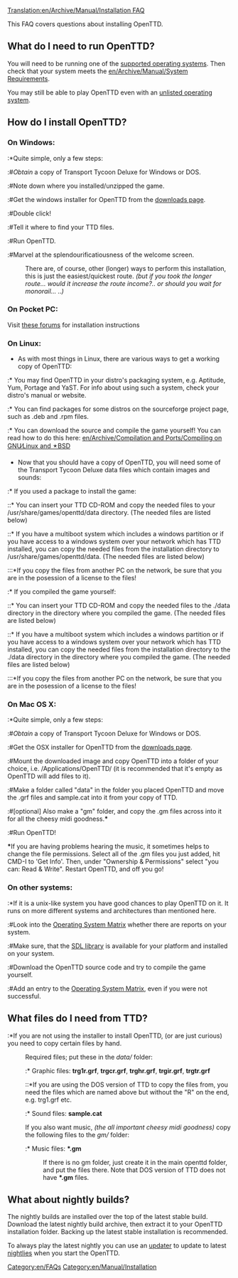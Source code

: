[[Translation:en/Archive/Manual/Installation FAQ]]


This FAQ covers questions about installing OpenTTD.

== What do I need to run OpenTTD? ==
You will need to be running one of the [[en/Archive/Compilation and Ports/Operating system|supported operating systems]]. Then check that your system meets the [[en/Archive/Manual/System Requirements]].

You may still be able to play OpenTTD even with an [[en/OSMatrix|unlisted operating system]].

== How do I install OpenTTD? ==
=== On Windows: ===
:*Quite simple, only a few steps:
:#''Obtain'' a copy of Transport Tycoon Deluxe for Windows or DOS.
:#Note down where you installed/unzipped the game.
:#Get the windows installer for OpenTTD from the [http://www.openttd.org/downloads.php downloads page].
:#Double click!
:#Tell it where to find your TTD files.
:#Run OpenTTD.
:#Marvel at the splendourificatiousness of the welcome screen.

:There are, of course, other (longer) ways to perform this installation, this is just the easiest/quickest route. ''(but if you took the longer route... would it increase the route income?.. or should you wait for monorail... ..)''

=== On Pocket PC: ===
Visit [http://www.esoftinteractive.com/forums/viewforum.php?f=23 these forums] for installation instructions

=== On Linux: ===
* As with most things in Linux, there are various ways to get a working copy of OpenTTD:
:* You may find OpenTTD in your distro's packaging system, e.g. Aptitude, Yum, Portage and YaST. For info about using such a system, check your distro's manual or website.
:* You can find packages for some distros on the sourceforge project page, such as .deb and .rpm files.
:* You can download the source and compile the game yourself! You can read how to do this here: [[en/Archive/Compilation and Ports/Compiling on GNU∕Linux and 🟉BSD]]
* Now that you should have a copy of OpenTTD, you will need some of the Transport Tycoon Deluxe data files which contain images and sounds:
:* If you used a package to install the game:
::* You can insert your TTD CD-ROM and copy the needed files to your /usr/share/games/openttd/data directory. (The needed files are listed below)
::* If you have a multiboot system which includes a windows partition or if you have access to a windows system over your network which has TTD installed, you can copy the needed files from the installation directory to /usr/share/games/openttd/data. (The needed files are listed below)
:::*If you copy the files from another PC on the network, be sure that you are in the posession of a license to the files!
:* If you compiled the game yourself:
::* You can insert your TTD CD-ROM and copy the needed files to the ./data directory in the directory where you compiled the game. (The needed files are listed below)
::* If you have a multiboot system which includes a windows partition or if you have access to a windows system over your network which has TTD installed, you can copy the needed files from the installation directory to the ./data directory in the directory where you compiled the game. (The needed files are listed below)
:::*If you copy the files from another PC on the network, be sure that you are in the posession of a license to the files!

=== On Mac OS X: ===
:*Quite simple, only a few steps:
:#''Obtain'' a copy of Transport Tycoon Deluxe for Windows or DOS.
:#Get the OSX installer for OpenTTD from the [http://www.openttd.org/downloads.php downloads page].
:#Mount the downloaded image and copy OpenTTD into a folder of your choice, i.e. /Applications/OpenTTD/ (it is recommended that it's empty as OpenTTD will add files to it).
:#Make a folder called "data" in the folder you placed OpenTTD and move the .grf files and sample.cat into it from your copy of TTD.
:#[optional] Also make a "gm" folder, and copy the .gm files across into it for all the cheesy midi goodness.'''*'''
:#Run OpenTTD!

'''*'''If you are having problems hearing the music, it sometimes helps to change the file permissions. Select all of the .gm files you just added, hit CMD-I to 'Get Info'. Then, under "Ownership & Permissions" select "you can: Read & Write". Restart OpenTTD, and off you go!

=== On other systems: ===
:*If it is a unix-like system you have good chances to play OpenTTD on it. It runs on more different systems and architectures than mentioned here.
:#Look into the [[en/OSMatrix|Operating System Matrix]] whether there are reports on your system.
:#Make sure, that the [http://libsdl.org SDL library] is available for your platform and installed on your system.
:#Download the OpenTTD source code and try to compile the game yourself.
:#Add an entry to the [[en/OSMatrix|Operating System Matrix]], even if you were not successful.

== What files do I need from TTD? ==
:*If you are not using the installer to install OpenTTD, (or are just curious) you need to copy certain files by hand.
:Required files; put these in the <i>data/</i> folder:
::* Graphic files: <b>trg1r.grf</b>, <b>trgcr.grf</b>, <b>trghr.grf</b>, <b>trgir.grf</b>, <b>trgtr.grf</b>
:::*If you are using the DOS version of TTD to copy the files from, you need the files which are named above but without the "R" on the end, e.g. trg1.grf etc.
::* Sound files: <b>sample.cat</b>
:If you also want music, ''(the all important cheesy midi goodness)'' copy the following files to the  <i>gm/</i> folder:
::* Music files: <b>*.gm</b>
::If there is no gm folder, just create it in the main openttd folder, and put the files there. Note that DOS version of TTD does not have <b>*.gm</b> files.

== What about nightly builds? ==
The nightly builds are installed over the top of the latest stable build. Download the latest nightly build archive, then extract it to your OpenTTD installation folder. Backing up the latest stable installation is recommended.

To always play the latest nightly you can use an [[en/Archive/Community/OpenTTD Updaters|updater]] to update to latest [[en/Archive/Community/Nightly build|nightlies]] when you start the OpenTTD.

[[Category:en/FAQs]]
[[Category:en/Manual/Installation]]